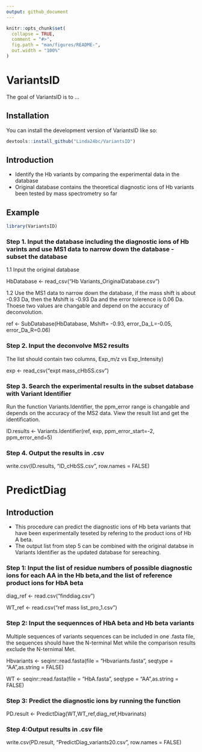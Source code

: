 ```yaml
---
output: github_document
---
```


<!-- README.md is generated from README.Rmd. Please edit that file -->

```r
knitr::opts_chunk$set(
  collapse = TRUE,
  comment = "#>",
  fig.path = "man/figures/README-",
  out.width = "100%"
)
```

# VariantsID

<!-- badges: start -->
<!-- badges: end -->

The goal of VariantsID is to ...

## Installation

You can install the development version of VariantsID like so:

``` r
devtools::install_github("Linda24bc/VariantsID")
```
## Introduction
+ Identify the Hb variants by comparing the experimental data in the database
+ Original database contains the theoretical diagnostic ions of Hb variants been tested by mass spectrometry so far 

## Example

``` r
library(VariantsID)
```

### Step 1. Input the database including the diagnostic ions of Hb varints and use MS1 data to narrow down the database - subset the database

1.1 Input the original database

HbDatabase <-  read_csv("Hb Variants_OriginalDatabase.csv")

1.2 Use the MS1 data to narrow down the database, if the mass shift is about -0.93 Da, then the Mshift is -0.93 Da and the error tolerence is 0.06 Da. Thoese two values are changable and depend on the accuracy of deconvolution.

ref <- SubDatabase(HbDatabase, Mshift= -0.93, error_Da_L=-0.05, error_Da_R=0.06)

### Step 2. Input the deconvolve MS2 results 
The list should contain two columns,  Exp_m/z vs Exp_Intensity)

exp <- read_csv("expt mass_cHbSS.csv")

### Step 3. Search the experimental results in the subset database with Variant Identifier
Run the function Variants.Identifier, the ppm_error range is changable and depends on the accuracy of the MS2 data. View the result list and get the identification.

ID.results <- Variants.Identifier(ref, exp, ppm_error_start=-2, ppm_error_end=5)

### Step 4. Output the results in .csv

write.csv(ID.results, "ID_cHbSS.csv", row.names = FALSE)

# PredictDiag

## Introduction
+ This procedure can predict the diagnostic ions of Hb beta variants that have been experimentally teseted by refering to the product ions of Hb A beta.
+ The output list from step 5 can be combined with the original databse in Variants Identifier as the updated database for sereaching.

### Step 1: Input the list of residue numbers of possible diagnostic ions for each AA in the Hb beta,and the list of reference product ions for HbA beta

diag_ref <- read.csv("finddiag.csv")

WT_ref <- read.csv("ref mass list_pro_1.csv") 

### Step 2: Input the sequennces of HbA beta and Hb beta variants 
Multiple sequences of variants sequences can be included in one .fasta file, the sequences should have the N-terminal Met while the comparison results exclude the N-ternimal Met.

Hbvariants <- seqinr::read.fasta(file = "Hbvariants.fasta", seqtype = "AA",as.string = FALSE)

WT <- seqinr::read.fasta(file = "HbA.fasta", seqtype = "AA",as.string = FALSE)

### Step 3: Predict the diagnostic ions by running the function

PD.result <- PredictDiag(WT,WT_ref,diag_ref,Hbvarinats)

### Step 4:Output results in .csv file

write.csv(PD.result, "PredictDiag_variants20.csv", row.names = FALSE)

